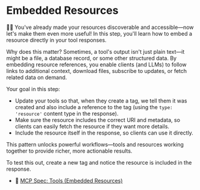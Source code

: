 # Embedded Resources

👨‍💼 You've already made your resources discoverable and accessible—now let's make
them even more useful! In this step, you'll learn how to embed a resource
directly in your tool responses.

Why does this matter? Sometimes, a tool's output isn't just plain text—it might
be a file, a database record, or some other structured data. By embedding
resource references, you enable clients (and LLMs) to follow links to additional
context, download files, subscribe to updates, or fetch related data on demand.

Your goal in this step:

- Update your tools so that, when they create a tag, we tell them it was created
  and also include a reference to the tag (using the `type: 'resource'` content
  type in the response).
- Make sure the resource includes the correct URI and metadata, so clients can
  easily fetch the resource if they want more details.
- Include the resource itself in the response, so clients can use it directly.

This pattern unlocks powerful workflows—tools and resources working together to
provide richer, more actionable results.

To test this out, create a new tag and notice the resource is included in the
response.

- 📜 [MCP Spec: Tools (Embedded Resources)](https://modelcontextprotocol.io/specification/2025-06-18/server/tools#embedded-resources)
